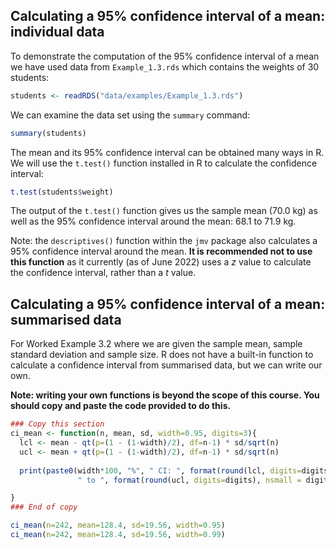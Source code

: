 ## Calculating a 95% confidence interval of a mean: individual data {#sec-cimean-r-ind}

To demonstrate the computation of the 95% confidence interval of a mean we have used data from `Example_1.3.rds` which contains the weights of 30 students:

```r
students <- readRDS("data/examples/Example_1.3.rds")
```

We can examine the data set using the `summary` command:
```r
summary(students)
```

The mean and its 95% confidence interval can be obtained many ways in R. We will use the `t.test()` function installed in R to calculate the confidence interval:

```r
t.test(students$weight)
```

The output of the `t.test()` function gives us the sample mean (70.0 kg) as well as the 95% confidence interval around the mean: 68.1 to 71.9 kg.

Note: the `descriptives()` function within the `jmv` package also calculates a 95% confidence interval around the mean. **It is recommended not to use this function** as it currently (as of June 2022) uses a *z* value to calculate the confidence interval, rather than a *t* value.


## Calculating a 95% confidence interval of a mean: summarised data {#sec-cimean-r-summ}

For Worked Example 3.2 where we are given the sample mean, sample standard deviation and sample size. R does not have a built-in function to calculate a confidence interval from summarised data, but we can write our own.

**Note: writing your own functions is beyond the scope of this course. You should copy and paste the code provided to do this.**

```r
### Copy this section
ci_mean <- function(n, mean, sd, width=0.95, digits=3){
  lcl <- mean - qt(p=(1 - (1-width)/2), df=n-1) * sd/sqrt(n)
  ucl <- mean + qt(p=(1 - (1-width)/2), df=n-1) * sd/sqrt(n)
  
  print(paste0(width*100, "%", " CI: ", format(round(lcl, digits=digits), nsmall = digits),
               " to ", format(round(ucl, digits=digits), nsmall = digits) ))

}
### End of copy

ci_mean(n=242, mean=128.4, sd=19.56, width=0.95)
ci_mean(n=242, mean=128.4, sd=19.56, width=0.99)
```
